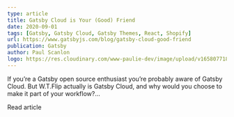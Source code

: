```yaml
---
type: article
title: Gatsby Cloud is Your (Good) Friend
date: 2020-09-01
tags: [Gatsby, Gatsby Cloud, Gatsby Themes, React, Shopify]
url: https://www.gatsbyjs.com/blog/gatsby-cloud-good-friend
publication: Gatsby
author: Paul Scanlon
logo: https://res.cloudinary.com/www-paulie-dev/image/upload/v1658077182/paulie.dev/Logos/gatsby-logo_dgbkjm.png
---
```


If you’re a Gatsby open source enthusiast you’re probably aware of Gatsby Cloud. But W.T.Flip actually is Gatsby Cloud,
and why would you choose to make it part of your workflow?...

<MarkdownCtaLink href="https://www.gatsbyjs.com/blog/gatsby-cloud-good-friend">Read article</MarkdownCtaLink>

